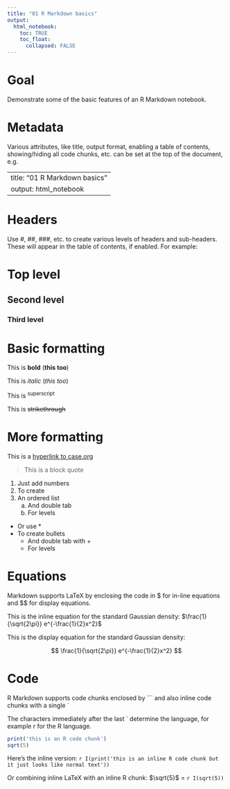 ```yaml
---
title: "01 R Markdown basics"
output:
  html_notebook:
    toc: TRUE
    toc_float:
      collapsed: FALSE
---
```


# Goal

Demonstrate some of the basic features of an R Markdown notebook.

# Metadata

Various attributes, like title, output format, enabling a table of contents, showing/hiding all code chunks, etc. can be set at the top of the document, e.g.

---
title: "01 R Markdown basics"
output: html_notebook
---

# Headers

Use #, ##, ###, etc. to create various levels of headers and sub-headers. These will appear in the table of contents, if enabled. For example:

# Top level

## Second level

### Third level

# Basic formatting

This is **bold** (__this too__)

This is *italic* (_this too_)

This is ^superscript^

This is ~~strikethrough~~

# More formatting

This is a [hyperlink to case.org](https://www.case.org/)

> This is a block quote

1. Just add numbers
2. To create
3. An ordered list
    a. And double tab
    b. For levels

* Or use *
* To create bullets
    + And double tab with +
    + For levels

# Equations

Markdown supports LaTeX by enclosing the code in \$ for in-line equations and \$\$ for display equations.

This is the inline equation for the standard Gaussian density: $\frac{1}{\sqrt{2\pi}} e^{-\frac{1}{2}x^2}$

This is the display equation for the standard Gaussian density:

$$ \frac{1}{\sqrt{2\pi}} e^{-\frac{1}{2}x^2} $$

# Code

R Markdown supports code chunks enclosed by \`\`\` and also inline code chunks with a single \`

The characters immediately after the last \` determine the language, for example r for the R language.

```r
print('this is an R code chunk')
sqrt(5)
```

Here's the inline version: `r I(print('this is an inline R code chunk but it just looks like normal text'))`

Or combining inline LaTeX with an inline R chunk: $\sqrt{5}$ = `r I(sqrt(5))`